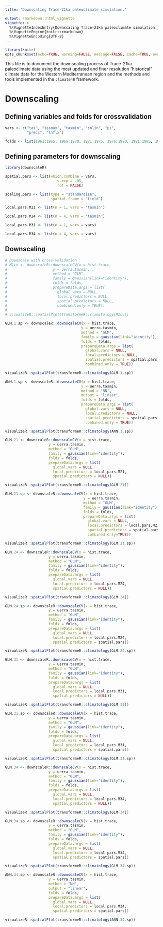 ```yaml
---
title: "Downscaling Trace-21ka paleoclimate simulation."

output: rmarkdown::html_vignette
vignette: >
  %\VignetteIndexEntry{Downscaling Trace-21ka paleoclimate simulation.}
  %\VignetteEngine{knitr::rmarkdown}
  %\VignetteEncoding{UTF-8}
---
```


```r
library(knitr)
opts_chunk$set(echo=TRUE, warning=FALSE, message=FALSE, cache=TRUE, eval = FALSE)
```

This file is to document the downscaling process of Trace-21ka paleoclimate data using the most updated and finer resolution "historical" climate data for the Western Mediterranean region and the methods and tools implemented in the `climate4R` framework.

# Downscaling

## Defining variables and folds for crossvalidation
```r
vars <- c("tas", "tasmax", "tasmin", "solin", "ps",
          "precc", "lhflx")

folds <- list(1961:1965, 1966:1970, 1971:1975, 1976:1980, 1981:1985, 1986:1990)
```


## Defining parameters for downscaling

```r
library(downscaleR)

spatial.pars <- list(which.combine = vars,
                        v.exp = .95,
                        rot = FALSE)

scaling.pars <- list(type = "standardize",
                     spatial.frame = "field")

local.pars.M21 <- list(n = 1, vars = "tasmin")

local.pars.M24 <- list(n = 4, vars = "tasmin")

local.pars.M31 <- list(n = 1, vars = vars)

local.pars.M34 <- list(n = 4, vars = vars)

```

## Downscaling

```r
# Downscale with cross-validation 
# M1cv <- downscaleR::downscaleCV(x = hist.trace,
#                     y = uerra.tasmin,
#                     method = "GLM",
#                     family = gaussian(link="identity"),
#                     folds = folds,
#                     prepareData.args = list(
#                       global.vars = NULL,
#                       local.predictors = NULL,
#                       spatial.predictors = NULL,
#                       combined.only = TRUE))
# 
# visualizeR::spatialPlot(transformeR::climatology(M1cv))
```


```r
GLM.1.sp <- downscaleR::downscaleCV(x = hist.trace,
                                   y = uerra.tasmin,
                                   method = "GLM",
                                   family = gaussian(link="identity"),
                                   folds = folds,
                                   prepareData.args = list(
                                     global.vars = NULL,
                                     local.predictors = NULL,
                                     spatial.predictors = spatial.pars,
                                     combined.only = TRUE))

visualizeR::spatialPlot(transformeR::climatology(GLM.1.sp))
```


```r
ANN.1.sp <- downscaleR::downscaleCV(x = hist.trace,
                                   y = uerra.tasmin,
                                   method = "NN",
                                   output = "linear",
                                   folds = folds,
                                   prepareData.args = list(
                                     global.vars = NULL,
                                     local.predictors = NULL,
                                     spatial.predictors = spatial.pars,
                                     combined.only = TRUE))

visualizeR::spatialPlot(transformeR::climatology(ANN.1.sp))
```


```r
GLM.21 <- downscaleR::downscaleCV(x = hist.trace,
                    y = uerra.tasmin,
                    method = "GLM",
                    family = gaussian(link="identity"),
                    folds = folds,
                    prepareData.args = list(
                      global.vars = NULL,
                      local.predictors = local.pars.M21,
                      spatial.predictors = NULL))

visualizeR::spatialPlot(transformeR::climatology(GLM.21))
```

```r
GLM.21.sp <- downscaleR::downscaleCV(x = hist.trace,
                                    y = uerra.tasmin,
                                    method = "GLM",
                                    family = gaussian(link="identity"),
                                    folds = folds,
                                    prepareData.args = list(
                                      global.vars = NULL,
                                      local.predictors = local.pars.M21,
                                      spatial.predictors = spatial.pars,
                                      combined.only=TRUE))

visualizeR::spatialPlot(transformeR::climatology(GLM.21.sp))
```

```r
GLM.24 <- downscaleR::downscaleCV(x = hist.trace,
                    y = uerra.tasmin,
                    method = "GLM",
                    family = gaussian(link="identity"),
                    folds = folds,
                    prepareData.args = list(
                      global.vars = NULL,
                      local.predictors = local.pars.M24,
                      spatial.predictors = NULL))

visualizeR::spatialPlot(transformeR::climatology(GLM.24))
```

```r
GLM.24.sp <- downscaleR::downscaleCV(x = hist.trace,
                    y = uerra.tasmin,
                    method = "GLM",
                    family = gaussian(link="identity"),
                    folds = folds,
                    prepareData.args = list(
                      global.vars = NULL,
                      local.predictors = local.pars.M24,
                      spatial.predictors = spatial.pars))

visualizeR::spatialPlot(transformeR::climatology(GLM.24.sp))
```

```r
GLM.31 <- downscaleR::downscaleCV(x = hist.trace,
                    y = uerra.tasmin,
                    method = "GLM",
                    family = gaussian(link="identity"),
                    folds = folds,
                    prepareData.args = list(
                      global.vars = NULL,
                      local.predictors = local.pars.M31,
                      spatial.predictors = NULL))

visualizeR::spatialPlot(transformeR::climatology(GLM.31))
```

```r
GLM.31.sp <- downscaleR::downscaleCV(x = hist.trace,
                    y = uerra.tasmin,
                    method = "GLM",
                    family = gaussian(link="identity"),
                    folds = folds,
                    prepareData.args = list(
                      global.vars = NULL,
                      local.predictors = local.pars.M31,
                      spatial.predictors = spatial.pars))

visualizeR::spatialPlot(transformeR::climatology(GLM.31.sp))
```

```r
GLM.34 <- downscaleR::downscaleCV(x = hist.trace,
                    y = uerra.tasmin,
                    method = "GLM",
                    family = gaussian(link="identity"),
                    folds = folds,
                    prepareData.args = list(
                      global.vars = NULL,
                      local.predictors = local.pars.M34,
                      spatial.predictors = NULL))

visualizeR::spatialPlot(transformeR::climatology(GLM.34))
```

```r
GLM.34.sp <- downscaleR::downscaleCV(x = hist.trace,
                    y = uerra.tasmin,
                    method = "GLM",
                    family = gaussian(link="identity"),
                    folds = folds,
                    prepareData.args = list(
                      global.vars = NULL,
                      local.predictors = local.pars.M34,
                      spatial.predictors = spatial.pars))

visualizeR::spatialPlot(transformeR::climatology(GLM.34.sp))
```

```r
ANN.34.sp <- downscaleR::downscaleCV(x = hist.trace,
                    y = uerra.tasmin,
                    method = "NN",
                    output = "linear",
                    folds = folds,
                    prepareData.args = list(
                      global.vars = NULL,
                      local.predictors = local.pars.M34,
                      spatial.predictors = spatial.pars))

visualizeR::spatialPlot(transformeR::climatology(ANN.34.sp))
```
